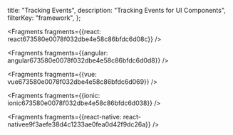   title: "Tracking Events",
  description: "Tracking Events for UI Components",
  filterKey: "framework",
};






<Fragments fragments={{react: react673580e0078f032dbe4e58c86bfdc6d08c}} />



<Fragments fragments={{angular: angular673580e0078f032dbe4e58c86bfdc6d0d8}} />



<Fragments fragments={{vue: vue673580e0078f032dbe4e58c86bfdc6d069}} />



<Fragments fragments={{ionic: ionic673580e0078f032dbe4e58c86bfdc6d038}} />



<Fragments fragments={{react-native: react-nativee9f3aefe38d4c1233ae0fea0d42f9dc26a}} />
